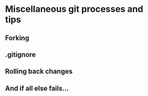 # Miscellaneous git processes and tips

## Forking

## .gitignore

## Rolling back changes 

## And if all else fails... 